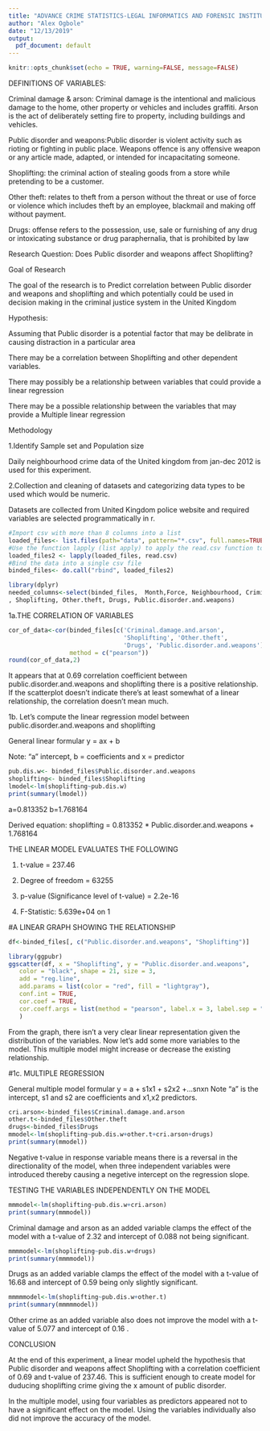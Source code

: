 ```yaml
---
title: "ADVANCE CRIME STATISTICS-LEGAL INFORMATICS AND FORENSIC INSTITUTE"
author: "Alex Ogbole"
date: "12/13/2019"
output:
  pdf_document: default
---
```


```r
knitr::opts_chunk$set(echo = TRUE, warning=FALSE, message=FALSE)

```

DEFINITIONS OF VARIABLES:


Criminal damage & arson: Criminal damage is the intentional and malicious damage to the home, other property or vehicles and includes graffiti. Arson is the act of deliberately setting fire to property, including buildings and vehicles.

Public disorder and weapons:Public disorder is violent activity such as rioting or fighting in public place. Weapons offence is any offensive weapon or any article made, adapted, or intended for incapacitating someone.

Shoplifting: the criminal action of stealing goods from a store while pretending to be a customer.

Other theft: relates to theft from a person without the threat or use of force or violence which includes theft by an employee, blackmail and making off without payment.


Drugs: offense refers to the possession, use, sale or furnishing of any drug or intoxicating substance or drug paraphernalia, that is prohibited by law

Research Question: Does Public disorder and weapons affect Shoplifting?


Goal of Research

The goal of the research is to Predict correlation between Public disorder and weapons and shoplifting and which potentially could be used in decision making in the criminal justice system in the United Kingdom

Hypothesis: 


Assuming that Public disorder is a potential factor that may be delibrate in causing distraction in a particular area

There may be a correlation between Shoplifting and other dependent variables.

There may possibly be a relationship between variables that could provide a linear regression

There may be a possible relationship between the variables that may provide a Multiple linear regression


Methodology


1.Identify Sample set and Population size

  Daily neighbourhood crime data of the United kingdom from jan-dec 2012 is used for this experiment.

2.Collection and cleaning of datasets and categorizing data types to be used which would be numeric.

  Datasets are collected from United Kingdom police website and required variables are selected programmatically in r.


```r
#Import csv with more than 8 columns into a list
loaded_files<- list.files(path="data", pattern="*.csv", full.names=TRUE)
#Use the function lapply (list apply) to apply the read.csv function to the imported files
loaded_files2 <- lapply(loaded_files, read.csv)
#Bind the data into a single csv file
binded_files<- do.call("rbind", loaded_files2)

library(dplyr)
needed_columns<-select(binded_files,  Month,Force, Neighbourhood, Criminal.damage.and.arson
, Shoplifting, Other.theft, Drugs, Public.disorder.and.weapons)
```

1a.THE CORRELATION OF VARIABLES

```r
cor_of_data<-cor(binded_files[c('Criminal.damage.and.arson',
                                'Shoplifting', 'Other.theft',
                                'Drugs', 'Public.disorder.and.weapons')],
                 method = c("pearson"))
round(cor_of_data,2)
```
It appears that at 0.69 correlation coefficient between public.disorder.and.weapons and shoplifting there is a positive relationship. If the scatterplot doesn’t indicate there’s at least somewhat of a linear relationship, the correlation doesn’t mean much.

1b. Let's compute the linear regression model between public.disorder.and.weapons and shoplifting
 
 General linear formular y = ax + b 
 
 Note: "a" intercept, b = coefficients and x = predictor
 
```r
pub.dis.w<- binded_files$Public.disorder.and.weapons
shoplifting<- binded_files$Shoplifting
lmodel<-lm(shoplifting~pub.dis.w)
print(summary(lmodel))
```
a=0.813352 b=1.768164

Derived equation: shoplifting = 0.813352 * Public.disorder.and.weapons  + 1.768164 

THE LINEAR MODEL EVALUATES THE FOLLOWING

  1. t-value  = 237.46
  
  2. Degree of freedom = 63255
  
  3. p-value (Significance level of t-value) = 2.2e-16
  
  4. F-Statistic: 5.639e+04 on 1
  
#A LINEAR GRAPH SHOWING THE RELATIONSHIP

```r
df<-binded_files[, c("Public.disorder.and.weapons", "Shoplifting")]

library(ggpubr)
ggscatter(df, x = "Shoplifting", y = "Public.disorder.and.weapons",
   color = "black", shape = 21, size = 3,
   add = "reg.line",  
   add.params = list(color = "red", fill = "lightgray"), 
   conf.int = TRUE,
   cor.coef = TRUE, 
   cor.coeff.args = list(method = "pearson", label.x = 3, label.sep = "\n")
   )
```  

From the graph, there isn't a very clear linear representation given the distribution of the variables. Now let's add some more variables to the model. This multiple model might increase or decrease the existing relationship.

#1c. MULTIPLE REGRESSION

General multiple model formular y = a + s1x1 + s2x2 +...snxn
Note "a" is the intercept, s1 and s2 are coefficients and x1,x2 predictors.
 
```r
cri.arson<-binded_files$Criminal.damage.and.arson
other.t<-binded_files$Other.theft
drugs<-binded_files$Drugs
mmodel<-lm(shoplifting~pub.dis.w+other.t+cri.arson+drugs)
print(summary(mmodel))
```
Negative t-value in response variable means there is a reversal in the directionality of the model, when three independent variables were introduced thereby causing a negetive intercept on the regression slope.

TESTING THE VARIABLES INDEPENDENTLY ON THE MODEL
```r
mmmodel<-lm(shoplifting~pub.dis.w+cri.arson)
print(summary(mmmodel))
```
Criminal damage and arson as an added variable clamps the effect of the model with a t-value of 2.32 and intercept of 0.088 not being significant.

```r
mmmmodel<-lm(shoplifting~pub.dis.w+drugs)
print(summary(mmmmodel))
```
Drugs as an added variable clamps the effect of the model with a t-value of 16.68 and intercept of 0.59 being only slightly significant.

```r
mmmmmodel<-lm(shoplifting~pub.dis.w+other.t)
print(summary(mmmmmodel))
```
Other crime as an added variable also does not improve the model with a t-value of 5.077 and intercept of 0.16 .

CONCLUSION

At the end of this experiment, a linear model upheld the hypothesis that Public disorder and weapons affect Shoplifting with a correlation coefficient of 0.69 and t-value of 237.46.
This is sufficient enough to create model for duducing shoplifting crime giving the x amount of public disorder. 


In the multiple model, using four variables as predictors appeared not to have a significant effect on the model. Using the variables individually also did not improve the accuracy of the model.


